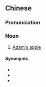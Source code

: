 {{also|颔颈珠}}
==Chinese==
{{zh-forms|s=颔颈珠|type=21|alt=頷管珠}}

===Pronunciation===
{{zh-pron
|mn=xm,tw:ām-kún-chu/twv:ām-kńg-chu
|cat=n
}}

===Noun===
{{zh-noun}}

# {{lb|zh|Min Nan|anatomy}} [[Adam's apple]]

====Synonyms====
* {{zh-l|喉結}}
* {{zh-l|雄骨}}
* {{zh-l|頷珠}}